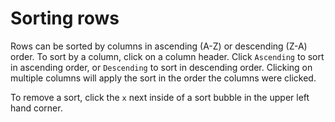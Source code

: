 # Sorting rows

Rows can be sorted by columns in ascending (A-Z) or descending (Z-A) order. To sort by a column, click on a column header. Click `Ascending` to sort in ascending order, or `Descending` to sort in descending order. Clicking on multiple columns will apply the sort in the order the columns were clicked.

To remove a sort, click the `x` next inside of a sort bubble in the upper left hand corner.
